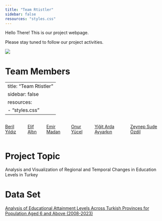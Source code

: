 ```yaml
---
title: "Team Rtistler"
sidebar: false
resources: "styles.css"
---
```


::: center-text
Hello There! This is our project webpage.
:::

::: center-text
Please stay tuned to follow our project activities.
:::

![](RTISTLER.gif)


# Team Members

---
title: "Team Rtistler"
sidebar: false
resources:
  - "styles.css"
---

::: {style="display: flex; justify-content: space-around; gap: 20px;"}
<div class="custom-box">
<a href="https://emu-hacettepe-analytics.github.io/emu430-fall2024-berilyldz/">Beril Yıldız</a>
</div>
<div class="custom-box">
<a href="https://emu-hacettepe-analytics.github.io/emu430-fall2024-elifaltin/">Elif Altın</a> 
</div>
<div class="custom-box">
<a href="https://emu-hacettepe-analytics.github.io/emu430-fall2024-emirmadan/">Emir Madan</a> 
</div>
<div class="custom-box">
<a href="https://emu-hacettepe-analytics.github.io/emu430-fall2024-onurluyuceel/">Onur Yücel</a>
</div>
<div class="custom-box">
<a href="https://emu-hacettepe-analytics.github.io/emu430-fall2024-ardaayyarkin/">Yiğit Arda Ayyarkın</a>
</div>
<div class="custom-box">
<a href="https://emu-hacettepe-analytics.github.io/emu430-fall2024-sudeozdil/">Zeynep Sude Özdil</a>
</div>
:::

# Project Topic

::: center-text
Analysis and Visualization of Regional and Temporal Changes in Education Levels in Turkey
:::

# Data Set

::: center-text
[Analysis of Educational Attainment Levels Across Turkish Provinces for Population Aged 6 and Above (2008-2023)](egitim.xls)
:::
